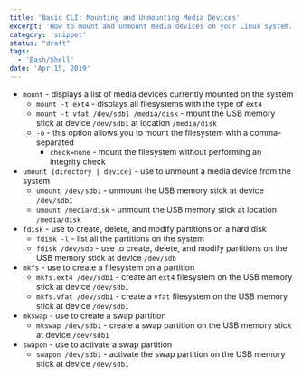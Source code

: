 ```yaml
---
title: 'Basic CLI: Mounting and Unmounting Media Devices'
excerpt: 'How to mount and unmount media devices on your Linux system.'
category: 'snippet'
status: "draft"
tags:
  - 'Bash/Shell'
date: 'Apr 15, 2019'
---
```


- `mount` - displays a list of media devices currently mounted on the system
  - `mount -t ext4` - displays all filesystems with the type of `ext4`
  - `mount -t vfat /dev/sdb1 /media/disk` - mount the USB memory stick at device `/dev/sdb1` at location `/media/disk`
  - `-o` - this option allows you to mount the filesystem with a comma-separated
    - `check=none` - mount the filesystem without performing an integrity check
- `umount [directory | device]` - use to unmount a media device from the system
  - `umount /dev/sdb1` - unmount the USB memory stick at device `/dev/sdb1`
  - `umount /media/disk` - unmount the USB memory stick at location `/media/disk`
- `fdisk` - use to create, delete, and modify partitions on a hard disk
  - `fdisk -l` - list all the partitions on the system
  - `fdisk /dev/sdb` - use to create, delete, and modify partitions on the USB memory stick at device `/dev/sdb`
- `mkfs` - use to create a filesystem on a partition
  - `mkfs.ext4 /dev/sdb1` - create an `ext4` filesystem on the USB memory stick at device `/dev/sdb1`
  - `mkfs.vfat /dev/sdb1` - create a `vfat` filesystem on the USB memory stick at device `/dev/sdb1`
- `mkswap` - use to create a swap partition
  - `mkswap /dev/sdb1` - create a swap partition on the USB memory stick at device `/dev/sdb1`
- `swapon` - use to activate a swap partition
  - `swapon /dev/sdb1` - activate the swap partition on the USB memory stick at device `/dev/sdb1`
